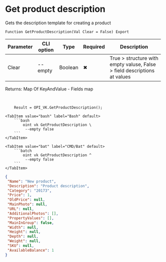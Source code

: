 ﻿---
sidebar_position: 8
description:  Gets the description template for creating a productСтраницы
keywords: [1C, 1С, 1С:Enterprise, 1С:Enterprise 8.3, API, Integration, Services, Exchange, OneScript, CLI, VK]
---


# Get product description
 Gets the description template for creating a product



`Function GetProductDescription(Val Clear = False) Export`

  | Parameter | CLI option | Type | Required | Description |
  |-|-|-|-|-|
  | Clear | --empty | Boolean | &#x2716; | True > structure with empty valuse, False > field descriptions at values |

  
  Returns:  Map Of KeyAndValue - Fields map

<br/>




```bsl title="1C:Enterprise/OneScript code example"
    Result = OPI_VK.GetProductDescription();
```
 

 <Tabs>
  
    <TabItem value="bash" label="Bash" default>
        ```bash
            oint vk GetProductDescription \
             --empty false
        ```
    </TabItem>
  
    <TabItem value="bat" label="CMD/Bat" default>
        ```batch
            oint vk GetProductDescription ^
             --empty false
        ```
    </TabItem>
</Tabs>


```json title="Result"
{
 "Name": "New product",
 "Description": "Product description",
 "Category": "20173",
 "Price": 1,
 "OldPrice": null,
 "MainPhoto": null,
 "URL": null,
 "AdditionalPhotos": [],
 "PropertyValues": [],
 "MainInGroup": false,
 "Width": null,
 "Height": null,
 "Depth": null,
 "Weight": null,
 "SKU": null,
 "AvailableBalance": 1
}
```
